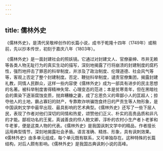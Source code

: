 ```yaml
---
---
---
```

title: 儒林外史
---

《儒林外史》，是清代吴敬梓创作的长篇小说，成书于乾隆十四年（1749年）或稍前，先以抄本传世，初刻于嘉庆八年（1803年）。

《儒林外史》是一面封建社会的照妖镜。它通过对封建文人、官僚豪绅、市井无赖等各类人物无耻行为的真实生动的描写，深刻地揭露了行将崩溃的封建制度的腐朽性，强烈地抨击了罪恶的科举制度，并涉及了政治制度、伦理道德、社会风气等等，客观上否定了整个封建制度。否定、鞭挞科举制度，谴责官僚集团，揭露封建礼教，同情人民群众，这样一些内容使《儒林外史》成为一部具有进步的民主思想的名著。被科举制度害得精神失常、心理变态的范进；本是贫寒青年，但在黑暗社会的熏染下逐渐腐蚀变质，抛弃糟糠之妻，成了忘恩负义的卑鄙小人的匡超人；掠夺他人的土地，霸占寡妇的财产，专靠欺诈哄骗饱食终日的严贡生等人物形象，是中国讽刺文学中最早出现、最具影响的艺术典型。《儒林外史》还写了一些下层人民，表现了作者对他们深切的同情和热爱，颂赞他们正义、朴实的高贵品质和非凡的才能。鄙视功名的王冕，真诚善良的伶人鲍文卿，淳朴的农村小生产者卜老爹和牛老爹，便是这类人物的代表。《儒林外史》是我国讽刺文学中的精品，作者擅长运用典型情节，深刻地揭露社会矛盾。语言准确、精炼、形象，具有讽刺效果。《儒林外史》由多单元组成，每个单元既有联系，又可单独存在。这种特殊的长篇结构，对后人颇有影响。《儒林外史》是我国古典讽刺小说的高峰。